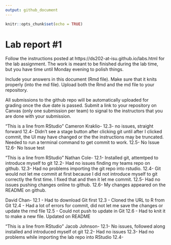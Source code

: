 ```yaml
---
output: github_document
---
```


<!-- README.md is generated from README.Rmd. Please edit the README.Rmd file -->


```r
knitr::opts_chunk$set(echo = TRUE)
```

# Lab report #1

Follow the instructions posted at https://ds202-at-isu.github.io/labs.html for the lab assignment. The work is meant to be finished during the lab time, but you have time until Monday evening to polish things.

Include your answers in this document (Rmd file). Make sure that it knits properly (into the md file). Upload both the Rmd and the md file to your repository.  

All submissions to the github repo will be automatically uploaded for grading once the due date is passed.
Submit a link to your repository on Canvas (only one submission per team) to signal to the instructors that you are done with your submission.

“This is a line from RStudio”
Cameron Kraklio-
12.3- no issues, straight forward
12.4- Didn't see a stage button after clicking git until after I clicked commit, the UI may have changed or the the instructions may be truncated.
Needed to run a terminal command to get commit to work.
12.5- No Issue
12.6- No Issue test


"This is a line from RStudio"
Nathan Cole-
12.1- Installed git, attemtped to introduce myself to git
12.2- Had no issues finding my teams repo on github.
12.3- Had no problems importing the git repo into rstudio.
12.4- Git would not let me commit at first because I did not introduce myself to git correctly the first time. I fixed that and then it let me commit.
12.5- Had no issues pushing changes online to github.
12.6- My changes appeared on the README on github.

David Chan- 
12.1 - Had to download Git first
12.3 - Cloned the URL to R from Git 
12.4 - Had a lot of errors for commit, did not let me save the changes or update the rmd file
12.5 - Could not push to update in Git
12.6 - Had to knit it to make a new file. Updated on README 

"This is a line from RStudio"
Jacob Johnson-
12.1- No issues, followed along installed and introduced myself ot git
12.2- Had no issues
12.3- Had no problems while importing the lab repo into RStudio
12.4- 
